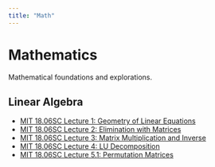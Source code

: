 ```yaml
---
title: "Math"
---
```


# Mathematics

Mathematical foundations and explorations.

## Linear Algebra
- [MIT 18.06SC Lecture 1: Geometry of Linear Equations](mit1806-lecture1-geometry.ipynb)
- [MIT 18.06SC Lecture 2: Elimination with Matrices](mit1806-lecture2-elimination.qmd)
- [MIT 18.06SC Lecture 3: Matrix Multiplication and Inverse](mit1806-lecture3-multiplication.qmd)
- [MIT 18.06SC Lecture 4: LU Decomposition](mit1806-lecture4-lu-decomposition.ipynb)
- [MIT 18.06SC Lecture 5.1: Permutation Matrices](mit1806-lecture5-permutations.qmd)